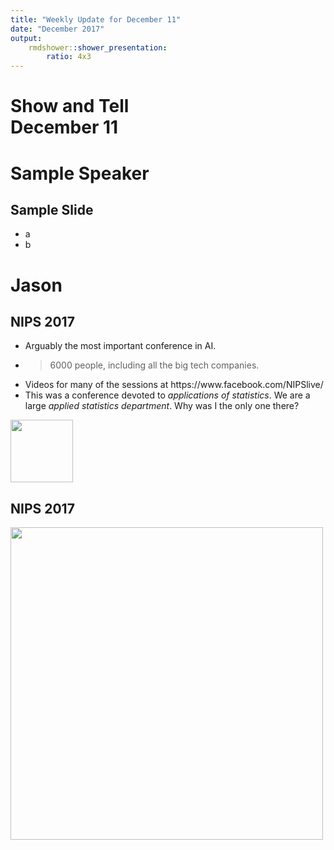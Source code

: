 ```yaml
---
title: "Weekly Update for December 11"
date: "December 2017"
output: 
    rmdshower::shower_presentation:
        ratio: 4x3
---
```


# Show and Tell <br> December 11

# Sample Speaker

## Sample Slide

- a
- b

# Jason

## NIPS 2017

- Arguably the most important conference in AI.
- > 6000 people, including all the big tech companies.
- Videos for many of the sessions at https://www.facebook.com/NIPSlive/
- This was a conference devoted to *applications of statistics*. We are a large *applied statistics department*. Why was I the only one there?

<img src="images/thinking-face.png" width=100>

## NIPS 2017

<img src="images/nips-registration.png" width=500>
